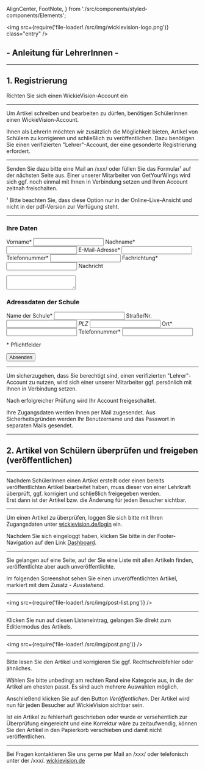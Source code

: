   AlignCenter,
  FootNote,
} from './src/components/styled-components/Elements';

<Head>
  <title>Wickie Vision für Lehrer</title>
  <link rel="icon" href="./src/img/favicon.jpg" sizes="32x32" />
  <meta name="description" content="WickieVision-Anleitung für Lehrer" />
</Head>

<img
  src={require('file-loader!./src/img/wickievision-logo.png')}
  class="entry"
/>

## - Anleitung für LehrerInnen -

---

## 1. Registrierung

Richten Sie sich einen WickieVision-Account ein

---

Um Artikel schreiben und bearbeiten zu dürfen, benötigen SchülerInnen einen WickieVision-Account.

Ihnen als LehrerIn möchten wir zusätzlich die Möglichkeit bieten, Artikel von Schülern zu korrigieren und schließlich zu veröffentlichen.
Dazu benötigen Sie einen verifizierten "Lehrer"-Account, der eine gesonderte Registrierung erfordert.

---

Senden Sie dazu bitte eine Mail an /xxx/ oder füllen Sie das Formular¹ auf der nächsten Seite aus.
Einer unserer Mitarbeiter von GetYourWings wird sich ggf. noch einmal mit Ihnen in Verbindung setzen und Ihren Account zeitnah freischalten.

<FootNote>
  ¹ Bitte beachten Sie, dass diese Option nur in der Online-Live-Ansicht und
  nicht in der pdf-Version zur Verfügung steht.
</FootNote>

---

<RegistrationForm>
<form
  method="post"
  action={require('file-loader!./src/php/registration.php')}
>

### Ihre Daten

  <label htmlFor="Vorname">Vorname*</label>
  <input type="text" name="Vorname" required />
  <label htmlFor="Nachname">Nachname*</label>
  <input type="text" name="Nachname" required />
  <label htmlFor="E-Mail">E-Mail-Adresse*</label>
  <input type="email" name="E-Mail" required />
  <label htmlFor="Telefonnummer_(privat)">Telefonnummer*</label>
  <input type="number" name="Telefonnummer_(privat)" required />
  <label htmlFor="Fachrichtung">Fachrichtung*</label>
  <input type="text" name="Fachrichtung" required />
  <label htmlFor="Nachricht">Nachricht</label>
  <textarea name="Nachricht"></textarea>

### Adressdaten der Schule

  <label htmlFor="Name_der_Schule">Name der Schule*</label>
  <input type="text" name="Name_der_Schule" required />
  <label htmlFor="Straße/Nr">Straße/Nr.*</label>
  <input type="text" name="Straße/Nr" required />
  <label htmlFor="PLZ">PLZ*</label>
  <input type="number" name="PLZ" required />
  <label htmlFor="Ort">Ort*</label>
  <input type="text" name="Ort" required />
  <label htmlFor="Telefonnummer_(Schule)">Telefonnummer*</label>
  <input type="number" name="Telefonnummer_(Schule)" required />

<FootNote>* Pflichtfelder</FootNote>

<input type="submit" name="submit" value="Absenden" />

</form>

</RegistrationForm>

---

Um sicherzugehen, dass Sie berechtigt sind, einen verifizierten "Lehrer"-Account zu nutzen, wird sich einer unserer Mitarbeiter ggf. persönlich mit Ihnen in Verbindung setzen.

Nach erfolgreicher Prüfung wird Ihr Account freigeschaltet.

Ihre Zugangsdaten werden Ihnen per Mail zugesendet. Aus Sicherheitsgründen werden Ihr Benutzername und das Passwort in separaten Mails gesendet.

---

## 2. Artikel von Schülern überprüfen und freigeben (veröffentlichen)

---

Nachdem SchülerInnen einen Artikel erstellt oder einen bereits veröffentlichten Artikel bearbeitet haben, muss dieser von einer Lehrkraft überprüft, ggf. korrigiert und schließlich freigegeben werden.  
Erst dann ist der Artikel bzw. die Änderung für jeden Besucher sichtbar.

---

Um einen Artikel zu überprüfen, loggen Sie sich bitte mit Ihren Zugangsdaten unter [wickievision.de/login](https://wickievision.de/login) ein.

Nachdem Sie sich eingeloggt haben, klicken Sie bitte in der Footer-Navigation auf den Link [Dashboard](https://wickievision.de/wp-admin/edit.php?post_type=pauple_helpie).

---

Sie gelangen auf eine Seite, auf der Sie eine Liste mit allen Artikeln finden, veröffentlichte aber auch unveröffentlichte.

Im folgenden Screenshot sehen Sie einen unveröffentlichten Artikel, markiert mit dem Zusatz _- Ausstehend_.

---

<img src={require('file-loader!./src/img/post-list.png')} />

---

Klicken Sie nun auf diesen Listeneintrag, gelangen Sie direkt zum Editiermodus des Artikels.

---

<img src={require('file-loader!./src/img/post.png')} />

---

Bitte lesen Sie den Artikel und korrigieren Sie ggf. Rechtschreibfehler oder ähnliches.

Wählen Sie bitte unbedingt am rechten Rand eine Kategorie aus, in die der Artikel am ehesten passt. Es sind auch mehrere Auswahlen möglich.

Anschließend klicken Sie auf den Button _Veröffentlichen_. Der Artikel wird nun für jeden Besucher auf WickieVision sichtbar sein.

Ist ein Artikel zu fehlerhaft geschrieben oder wurde er versehentlich zur Überprüfung eingereicht und eine Korrektur wäre zu zeitaufwendig, können Sie den Artikel in den Papierkorb verschieben und damit nicht veröffentlichen.

---

<AlignCenter fontSize="30px">
  Bei Fragen kontaktieren Sie uns gerne per Mail an /xxx/ oder telefonisch unter
  der /xxx/.
</AlignCenter>

<AlignCenter fontSize="40px">
  <a href="https://wickievision.de/">wickievision.de</a>
</AlignCenter>
